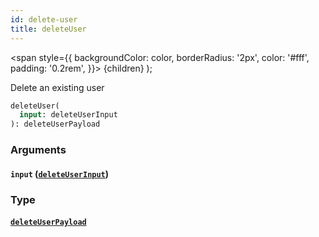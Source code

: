 ```yaml
---
id: delete-user
title: deleteUser
---
```


<span
style={{
      backgroundColor: color,
      borderRadius: '2px',
      color: '#fff',
      padding: '0.2rem',
    }}>
{children}
</span>
);

Delete an existing user

```graphql
deleteUser(
  input: deleteUserInput
): deleteUserPayload

```

### Arguments

#### `input` ([`deleteUserInput`](/v1/inputs/delete-user-input))

### Type

#### [`deleteUserPayload`](/v1/objects/delete-user-payload)
